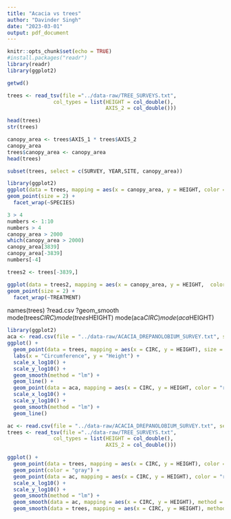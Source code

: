```yaml
---
title: "Acacia vs trees"
author: "Davinder Singh"
date: "2023-03-01"
output: pdf_document
---
```


```r
knitr::opts_chunk$set(echo = TRUE)
#install.packages("readr")
library(readr)
library(ggplot2)
```

```r
getwd()

```

```r
trees <- read_tsv(file ="../data-raw/TREE_SURVEYS.txt",
               col_types = list(HEIGHT = col_double(),
                                AXIS_2 = col_double()))
```

```r
head(trees)
str(trees)
```

```r
canopy_area <- trees$AXIS_1 * trees$AXIS_2
canopy_area
trees$canopy_area <- canopy_area
head(trees)
```

```r
subset(trees, select = c(SURVEY, YEAR,SITE, canopy_area))
```

```r
library(ggplot2)
ggplot(data = trees, mapping = aes(x = canopy_area, y = HEIGHT, color = TREATMENT)) +
geom_point(size = 2) +
  facet_wrap(~SPECIES)
```

```r
3 > 4
numbers <- 1:10
numbers > 4
canopy_area > 2000
which(canopy_area > 2000)
canopy_area[3839]
canopy_area[-3839]
numbers[-4]
```

```r
trees2 <- trees[-3839,]
```

```r
ggplot(data = trees2, mapping = aes(x = canopy_area, y = HEIGHT,  color = TREATMENT)) +
geom_point(size = 2) +
  facet_wrap(~TREATMENT)
```
names(trees)
?read.csv
?geom_smooth
mode(trees$CIRC)
mode(trees$HEIGHT)
mode(aca$CIRC)
mode(aca$HEIGHT)
```r
library(ggplot2)
aca <- read.csv(file = "../data-raw/ACACIA_DREPANOLOBIUM_SURVEY.txt", sep = "\t", na.strings = "dead")
ggplot() +
  geom_point(data = trees, mapping = aes(x = CIRC, y = HEIGHT), size = 3, alpha = 0.5, color = "gray") +
  labs(x = "Circumference", y = "Height") +
  scale_x_log10() +
  scale_y_log10() +
  geom_smooth(method = "lm") +
  geom_line() +
  geom_point(data = aca, mapping = aes(x = CIRC, y = HEIGHT, color = "red")) +
  scale_x_log10() +
  scale_y_log10() +
  geom_smooth(method = "lm") +
  geom_line()
```

```r
ac <- read.csv(file = "../data-raw/ACACIA_DREPANOLOBIUM_SURVEY.txt", sep = "\t", na.strings = "dead")
trees <- read_tsv(file ="../data-raw/TREE_SURVEYS.txt",
               col_types = list(HEIGHT = col_double(),
                                AXIS_2 = col_double()))
```


```r
ggplot() +
  geom_point(data = trees, mapping = aes(x = CIRC, y = HEIGHT), color = "gray", alpha = 0.5) +
  geom_point(color = "gray") +
  geom_point(data = ac, mapping = aes(x = CIRC, y = HEIGHT), color = "red", alpha = 0.6) +
  scale_x_log10() +
  scale_y_log10() +
  geom_smooth(method = "lm") +
  geom_smooth(data = ac, mapping = aes(x = CIRC, y = HEIGHT), method = "lm") +
  geom_smooth(data = trees, mapping = aes(x = CIRC, y = HEIGHT), method = "lm")
```